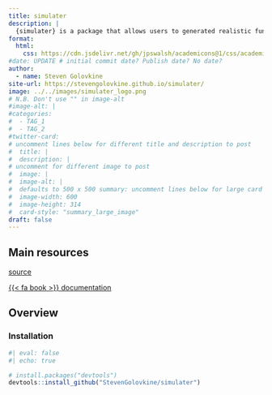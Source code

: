 ```yaml
---
title: simulater
description: |
  {simulater} is a package that allows users to generated realistic functional dataset in R.
format: 
  html: 
    css: https://cdn.jsdelivr.net/gh/jpswalsh/academicons@1/css/academicons.min.css
#date: UPDATE # initial commit date? Publish date? No date?
author: 
  - name: Steven Golovkine
site-url: https://stevengolovkine.github.io/simulater/
image: ../../images/simulater_logo.png
# N.B. Don't use "" in image-alt
#image-alt: |
#categories:
#  - TAG_1
#  - TAG_2
#twitter-card: 
# uncomment lines below for different title and description to post
#  title: |
#  description: |
# uncomment for different image to post
#  image: |
#  image-alt: |
#  defaults to 500 x 500 summary: uncomment lines below for large card
#  image-width: 600 
#  image-height: 314
#  card-style: "summary_large_image" 
draft: false
---
```


## Main resources

::: {.grid .text-center}


::: {.g-col-12 .g-col-sm-6}
<div class="card h-100 border-light">
<a href="https://github.com/StevenGolovkine/simulater" class="card-link heading-font"><i class="fa-brands fa-github-square"></i> source</a>
</div>

:::

::: {.g-col-12 .g-col-sm-6}
<div class="card h-100 border-light">
<a href="https://stevengolovkine.github.io/simulater/" class="card-link heading-font">{{< fa book >}} documentation</a>
</div>

:::

:::


## Overview

### Installation

```r
#| eval: false
#| echo: true

# install.packages("devtools")
devtools::install_github("StevenGolovkine/simulater")
```
